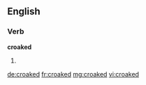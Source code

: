 ==English==

===Verb===
'''croaked'''

# {{past of|croak}}

[[de:croaked]]
[[fr:croaked]]
[[mg:croaked]]
[[vi:croaked]]